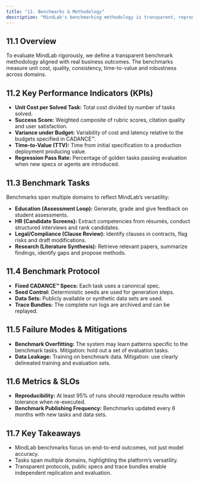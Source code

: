 ```yaml
---
title: "11. Benchmarks & Methodology"
description: "MindLab's benchmarking methodology is transparent, reproducible, and aligned with real-world business outcomes."
---
```


## 11.1 Overview

To evaluate MindLab rigorously, we define a transparent benchmark methodology aligned with real business outcomes. The benchmarks measure unit cost, quality, consistency, time-to-value and robustness across domains.

## 11.2 Key Performance Indicators (KPIs)

- **Unit Cost per Solved Task:** Total cost divided by number of tasks solved.
- **Success Score:** Weighted composite of rubric scores, citation quality and user satisfaction.
- **Variance under Budget:** Variability of cost and latency relative to the budgets specified in CADANCE™.
- **Time-to-Value (TTV):** Time from initial specification to a production deployment producing value.
- **Regression Pass Rate:** Percentage of golden tasks passing evaluation when new specs or agents are introduced.

## 11.3 Benchmark Tasks

Benchmarks span multiple domains to reflect MindLab’s versatility:

- **Education (Assessment Loop):** Generate, grade and give feedback on student assessments.
- **HR (Candidate Screens):** Extract competencies from résumés, conduct structured interviews and rank candidates.
- **Legal/Compliance (Clause Review):** Identify clauses in contracts, flag risks and draft modifications.
- **Research (Literature Synthesis):** Retrieve relevant papers, summarize findings, identify gaps and propose methods.

## 11.4 Benchmark Protocol

- **Fixed CADANCE™ Specs:** Each task uses a canonical spec.
- **Seed Control:** Deterministic seeds are used for generation steps.
- **Data Sets:** Publicly available or synthetic data sets are used.
- **Trace Bundles:** The complete run logs are archived and can be replayed.

## 11.5 Failure Modes & Mitigations

- **Benchmark Overfitting:** The system may learn patterns specific to the benchmark tasks. Mitigation: hold out a set of evaluation tasks.
- **Data Leakage:** Training on benchmark data. Mitigation: use clearly delineated training and evaluation sets.

## 11.6 Metrics & SLOs

- **Reproducibility:** At least 95% of runs should reproduce results within tolerance when re-executed.
- **Benchmark Publishing Frequency:** Benchmarks updated every 6 months with new tasks and data sets.

## 11.7 Key Takeaways

- MindLab benchmarks focus on end-to-end outcomes, not just model accuracy.
- Tasks span multiple domains, highlighting the platform’s versatility.
- Transparent protocols, public specs and trace bundles enable independent replication and evaluation.